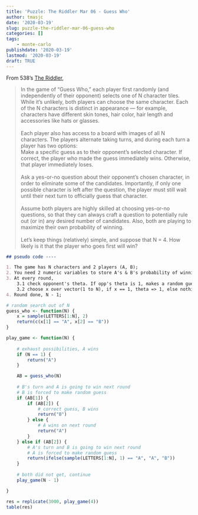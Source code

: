 ```yaml
---
title: 'Puzzle: The Riddler Mar 06 - Guess Who'
author: tmasjc
date: '2020-03-19'
slug: puzzle-the-riddler-mar-06-guess-who
categories: []
tags: 
    - monte-carlo
publishdate: '2020-03-19'
lastmod: '2020-03-19'
draft: TRUE
---
```


From 538's [The Riddler](https://fivethirtyeight.com/features/how-good-are-you-at-guess-who/),

> In the game of “Guess Who,” each player first randomly (and independently of their opponent) selects one of N character tiles. While it’s unlikely, both players can choose the same character. Each of the N characters is distinct in appearance — for example, characters have different skin tones, hair color, hair length and accessories like hats or glasses. </br></br>
Each player also has access to a board with images of all N characters. The players alternate taking turns, and during each turn a player has two options:</br>
Make a specific guess as to their opponent’s selected character. If correct, the player who made the guess immediately wins. Otherwise, that player immediately loses.</br></br>
Ask a yes-or-no question about their opponent’s chosen character, in order to eliminate some of the candidates. Importantly, if only one possible character is left after the question, the player must still wait until their next turn to officially guess that character.</br></br>
Assume both players are highly skilled at choosing yes-or-no questions, so that they can always craft a question to potentially rule out (or in) any desired number of candidates. Also, both are playing to maximize their own probability of winning.</br></br>
Let’s keep things (relatively) simple, and suppose that N = 4. How likely is it that the player who goes first will win?

```md
## pseudo code ---- 

1. The game has N characters and 2 players (A, B);
2. You need 2 numeric variables to store A's & B's probability of winning (theta);
3. At every round, 
    3.1 check opponent's theta. If opp's theta is 1, makes a random guess, else do 3.2;
    3.2 choose x over vector(1 to N), if x == 1, theta => 1, else nothing;
4. Round done, N - 1;
```

```r
# random search out of N
guess_who <- function(N) {
    x = sample(LETTERS[1:N], 2)
    return(c(x[1] == "A", x[2] == "B"))
}

play_game <- function(N) {
    
    # exhaust possibilities, A wins
    if (N == 1) {
        return("A")
    }

    AB = guess_who(N)
    
    # B's turn and A is going to win next round
    # B is forced to make random guess
    if (AB[1]) {
        if (AB[2]) {
            # correct guess, B wins
            return("B")
        } else {
            # A wins on next round
            return("A")
        }
    } else if (AB[2]) {
        # A's turn and B is going to win next round
        # A is forced to make random guess
        return(ifelse(sample(LETTERS[1:N], 1) == "A", "A", "B"))
    }
    
    # both did not get, continue
    play_game(N - 1)

}

res = replicate(3000, play_game(4))
table(res)
```


